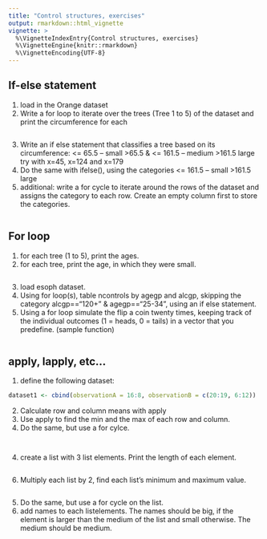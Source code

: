 ```yaml
---
title: "Control structures, exercises"
output: rmarkdown::html_vignette
vignette: >
  %\VignetteIndexEntry{Control structures, exercises}
  %\VignetteEngine{knitr::rmarkdown}
  %\VignetteEncoding{UTF-8}
---
```


## If-else statement

1. load in the Orange dataset
2. Write a for loop to iterate over the trees (Tree 1 to 5) of the dataset and print the circumference for each
```r



```

3. Write an if else statement that classifies a tree based on its circumference: 
    <= 65.5 -- small
    >65.5 & <= 161.5 -- medium
    >161.5 large
    try with x=45, x=124 and x=179
4. Do the same with ifelse(), using the categories
    <=  161.5 -- small
    >161.5 large
5. additional: write a for cycle to iterate around the rows of the dataset and assigns the category to each row. Create an empty column first to store the categories.     

```r


```


## For  loop

1. for each tree (1 to 5), print the ages. 
2. for each tree, print the age, in which they were small. 

```r

```

3. load esoph dataset. 
4. Using for loop(s), table ncontrols by agegp and alcgp, skipping the category alcgp=="120+" & agegp=="25-34", using an if else statement.
5. Using a for loop simulate the flip a coin twenty times, keeping track of the individual outcomes (1 = heads, 0 = tails) in a vector that you predefine. (sample function)



```r


```


## apply, lapply, etc...

1. define the following dataset:

```r
dataset1 <- cbind(observationA = 16:8, observationB = c(20:19, 6:12))
```

2. Calculate row and column means with apply 
3. Use apply to find the min and the max of each row and column. 
4. Do the same, but use a for cylce. 

```r

```


```r

```

4. create a list with 3 list elements. Print the length of each element. 


```r



```


6. Multiply each list by 2, find each list's minimum and maximum value. 

```r


```

5. Do the same, but use a for cycle on the list. 
6. add names to each listelements. The names should be big, if the element is larger than the medium of the list and small otherwise. The medium should be medium. 


